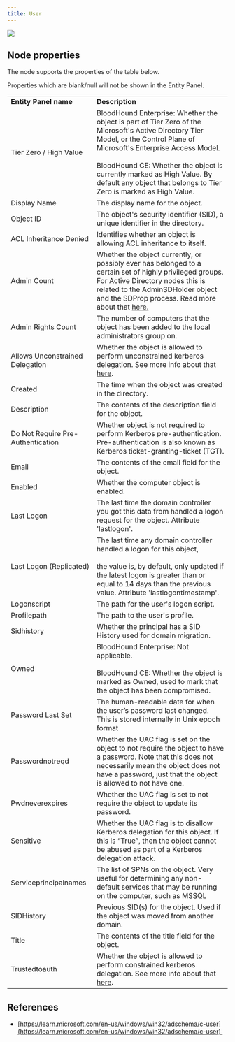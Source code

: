 ```yaml
---
title: User
---
```


<img noZoom src="/assets/community-edition-pill-tag.svg"/> 

## Node properties
The node supports the properties of the table below.

<Note>
Properties which are blank/null will not be shown in the Entity Panel.
</Note>

|     |     |
| --- | --- |
| **Entity Panel name** | **Description** |
| Tier Zero / High Value | BloodHound Enterprise: Whether the object is part of Tier Zero of the Microsoft's Active Directory Tier Model, or the Control Plane of Microsoft's Enterprise Access Model.  <br/>  <br/>BloodHound CE: Whether the object is currently marked as High Value. By default any object that belongs to Tier Zero is marked as High Value. |
| Display Name | The display name for the object. |
| Object ID | The object's security identifier (SID), a unique identifier in the directory. |
| ACL Inheritance Denied | Identifies whether an object is allowing ACL inheritance to itself. |
| Admin Count | Whether the object currently, or possibly ever has belonged to a certain set of highly privileged groups. For Active Directory nodes this is related to the AdminSDHolder object and the SDProp process. Read more about that [here.](https://adsecurity.org/?p=2053) |
| Admin Rights Count | The number of computers that the object has been added to the local administrators group on. |
| Allows Unconstrained Delegation | Whether the object is allowed to perform unconstrained kerberos delegation. See more info about that [here](https://blog.harmj0y.net/redteaming/another-word-on-delegation/). |
| Created | The time when the object was created in the directory. |
| Description | The contents of the description field for the object. |
| Do Not Require Pre-Authentication | Whether object is not required to perform Kerberos pre-authentication. Pre-authentication is also known as Kerberos ticket-granting-ticket (TGT). |
| Email | The contents of the email field for the object. |
| Enabled | Whether the computer object is enabled. |
| Last Logon | The last time the domain controller you got this data from handled a logon request for the object. Attribute 'lastlogon'. |
| Last Logon (Replicated) | The last time any domain controller handled a logon for this object,<br/><br/>the value is, by default, only updated if the latest logon is greater than or equal to 14 days than the previous value. Attribute 'lastlogontimestamp'. |
| Logonscript | The path for the user's logon script. |
| Profilepath | The path to the user's profile. |
| Sidhistory | Whether the principal has a SID History used for domain migration. |
| Owned | BloodHound Enterprise: Not applicable.  <br/>  <br/>BloodHound CE: Whether the object is marked as Owned, used to mark that the object has been compromised. |
| Password Last Set | The human-readable date for when the user’s password last changed. This is stored internally in Unix epoch format |
| Passwordnotreqd | Whether the UAC flag is set on the object to not require the object to have a password. Note that this does not necessarily mean the object does not have a password, just that the object is allowed to not have one. |
| Pwdneverexpires | Whether the UAC flag is set to not require the object to update its password. |
| Sensitive | Whether the UAC flag is to disallow Kerberos delegation for this object. If this is “True”, then the object cannot be abused as part of a Kerberos delegation attack. |
| Serviceprincipalnames | The list of SPNs on the object. Very useful for determining any non-default services that may be running on the computer, such as MSSQL |
| SIDHistory | Previous SID(s) for the object. Used if the object was moved from another domain. |
| Title | The contents of the title field for the object. |
| Trustedtoauth | Whether the object is allowed to perform constrained kerberos delegation. See more info about that [here](https://blog.harmj0y.net/redteaming/another-word-on-delegation/). |

## References

* [https://learn.microsoft.com/en-us/windows/win32/adschema/c-user](https://learn.microsoft.com/en-us/windows/win32/adschema/c-user) 

